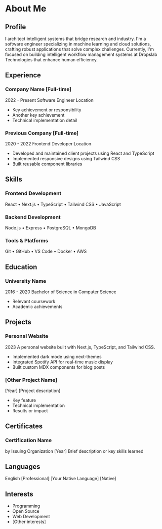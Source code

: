 # About Me

## Profile

I architect intelligent systems that bridge research and industry. I'm a software engineer specializing in machine learning and cloud solutions, crafting robust applications that solve complex challenges. Currently, I'm focused on building intelligent workflow management systems at Dropslab Technologies that enhance human efficiency.

## Experience

### Company Name [Full-time]

2022 - Present
Software Engineer
Location

- Key achievement or responsibility
- Another key achievement
- Technical implementation detail

### Previous Company [Full-time]

2020 - 2022
Frontend Developer
Location

- Developed and maintained client projects using React and TypeScript
- Implemented responsive designs using Tailwind CSS
- Built reusable component libraries

## Skills

### Frontend Development

React • Next.js • TypeScript • Tailwind CSS • JavaScript

### Backend Development

Node.js • Express • PostgreSQL • MongoDB

### Tools & Platforms

Git • GitHub • VS Code • Docker • AWS

## Education

### University Name

2016 - 2020
Bachelor of Science in Computer Science

- Relevant coursework
- Academic achievements

## Projects

### Personal Website

2023
A personal website built with Next.js, TypeScript, and Tailwind CSS.

- Implemented dark mode using next-themes
- Integrated Spotify API for real-time music display
- Built custom MDX components for blog posts

### [Other Project Name]

[Year]
[Project description]

- Key feature
- Technical implementation
- Results or impact

## Certificates

### Certification Name

by Issuing Organization
[Year]
Brief description or key skills learned

## Languages

English [Professional]
[Your Native Language] [Native]

## Interests

- Programming
- Open Source
- Web Development
- [Other interests]
